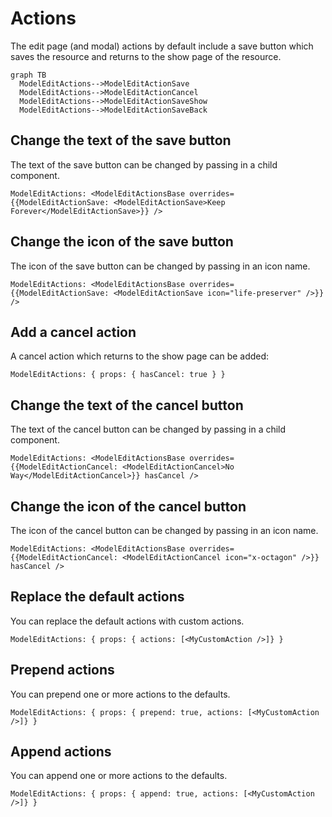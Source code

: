 # Actions

The edit page (and modal) actions by default include a save button which saves the resource and returns to the show page of the resource.

```mermaid
graph TB
  ModelEditActions-->ModelEditActionSave
  ModelEditActions-->ModelEditActionCancel
  ModelEditActions-->ModelEditActionSaveShow
  ModelEditActions-->ModelEditActionSaveBack
```

## Change the text of the save button

The text of the save button can be changed by passing in a child component.

```rhinoconfig title="src/rhino.config.js" global model
ModelEditActions: <ModelEditActionsBase overrides={{ModelEditActionSave: <ModelEditActionSave>Keep Forever</ModelEditActionSave>}} />
```

## Change the icon of the save button

The icon of the save button can be changed by passing in an icon name.

```rhinoconfig title="src/rhino.config.js" global model
ModelEditActions: <ModelEditActionsBase overrides={{ModelEditActionSave: <ModelEditActionSave icon="life-preserver" />}} />
```

## Add a cancel action

A cancel action which returns to the show page can be added:

```rhinoconfig title="src/rhino.config.js" global model
ModelEditActions: { props: { hasCancel: true } }
```

## Change the text of the cancel button

The text of the cancel button can be changed by passing in a child component.

```rhinoconfig title="src/rhino.config.js" global model
ModelEditActions: <ModelEditActionsBase overrides={{ModelEditActionCancel: <ModelEditActionCancel>No Way</ModelEditActionCancel>}} hasCancel />
```

## Change the icon of the cancel button

The icon of the cancel button can be changed by passing in an icon name.

```rhinoconfig title="src/rhino.config.js" global model
ModelEditActions: <ModelEditActionsBase overrides={{ModelEditActionCancel: <ModelEditActionCancel icon="x-octagon" />}} hasCancel />
```

## Replace the default actions

You can replace the default actions with custom actions.

```rhinoconfig title="src/rhino.config.js" global model
ModelEditActions: { props: { actions: [<MyCustomAction />]} }
```

## Prepend actions

You can prepend one or more actions to the defaults.

```rhinoconfig title="src/rhino.config.js" global model
ModelEditActions: { props: { prepend: true, actions: [<MyCustomAction />]} }
```

## Append actions

You can append one or more actions to the defaults.

```rhinoconfig title="src/rhino.config.js" global model
ModelEditActions: { props: { append: true, actions: [<MyCustomAction />]} }
```
